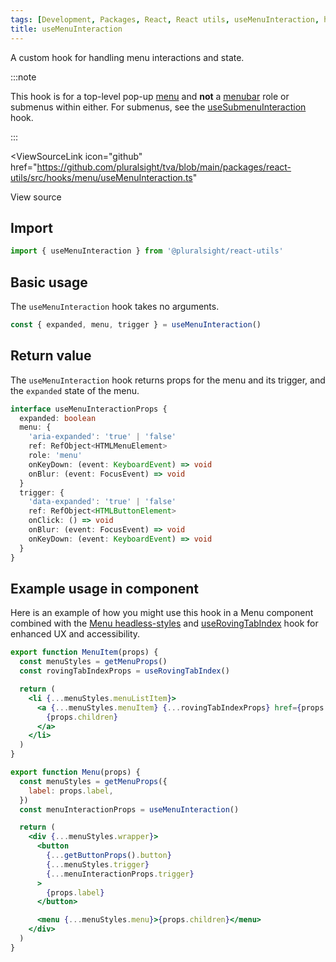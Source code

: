 ```yaml
---
tags: [Development, Packages, React, React utils, useMenuInteraction, hooks]
title: useMenuInteraction
---
```



A custom hook for handling menu interactions and state.

:::note

This hook is for a top-level pop-up [menu](https://developer.mozilla.org/en-US/docs/Web/Accessibility/ARIA/Roles/menu_role) and **not** a [menubar](https://developer.mozilla.org/en-US/docs/Web/Accessibility/ARIA/Roles/menubar_role) role or submenus within either.
For submenus, see the [useSubmenuInteraction](./use-submenu-interaction.mdx) hook.

:::

<ViewSourceLink
  icon="github"
  href="https://github.com/pluralsight/tva/blob/main/packages/react-utils/src/hooks/menu/useMenuInteraction.ts"
>
  View source
</ViewSourceLink>

## Import

```javascript
import { useMenuInteraction } from '@pluralsight/react-utils'
```

## Basic usage

The `useMenuInteraction` hook takes no arguments.

```jsx
const { expanded, menu, trigger } = useMenuInteraction()
```

## Return value

The `useMenuInteraction` hook returns props for the menu and its trigger, and the `expanded` state of the menu.

```typescript
interface useMenuInteractionProps {
  expanded: boolean
  menu: {
    'aria-expanded': 'true' | 'false'
    ref: RefObject<HTMLMenuElement>
    role: 'menu'
    onKeyDown: (event: KeyboardEvent) => void
    onBlur: (event: FocusEvent) => void
  }
  trigger: {
    'data-expanded': 'true' | 'false'
    ref: RefObject<HTMLButtonElement>
    onClick: () => void
    onBlur: (event: FocusEvent) => void
    onKeyDown: (event: KeyboardEvent) => void
  }
}
```

## Example usage in component

Here is an example of how you might use this hook in a Menu component combined with the [Menu headless-styles](../headless-styles/Menu.mdx) and [useRovingTabIndex](./use-roving-tab-index.mdx) hook for enhanced UX and accessibility.

```jsx
export function MenuItem(props) {
  const menuStyles = getMenuProps()
  const rovingTabIndexProps = useRovingTabIndex()

  return (
    <li {...menuStyles.menuListItem}>
      <a {...menuStyles.menuItem} {...rovingTabIndexProps} href={props.href}>
        {props.children}
      </a>
    </li>
  )
}

export function Menu(props) {
  const menuStyles = getMenuProps({
    label: props.label,
  })
  const menuInteractionProps = useMenuInteraction()

  return (
    <div {...menuStyles.wrapper}>
      <button
        {...getButtonProps().button}
        {...menuStyles.trigger}
        {...menuInteractionProps.trigger}
      >
        {props.label}
      </button>

      <menu {...menuStyles.menu}>{props.children}</menu>
    </div>
  )
}
```
